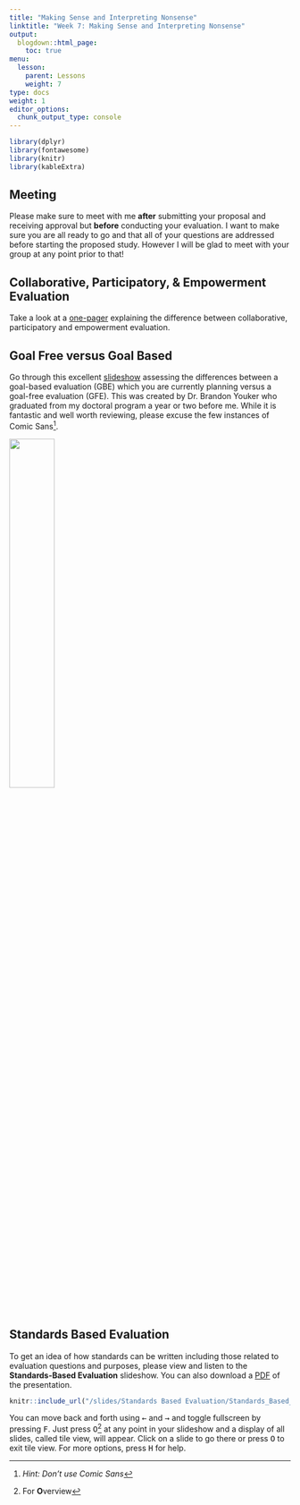 ```yaml
---
title: "Making Sense and Interpreting Nonsense"
linktitle: "Week 7: Making Sense and Interpreting Nonsense"
output:
  blogdown::html_page:
    toc: true
menu:
  lesson:
    parent: Lessons
    weight: 7
type: docs
weight: 1
editor_options: 
  chunk_output_type: console
---
```


<style>
  .hvr-sweep-to-left {
    display: inline-block;
    vertical-align: middle;
    -webkit-transform: perspective(1px) translateZ(0);
    transform: perspective(1px) translateZ(0);
    box-shadow: 0 0 1px rgba(0, 0, 0, 0);
    position: relative;
    -webkit-transition-property: color;
    transition-property: color;
    -webkit-transition-duration: 0.25s;
    transition-duration: 0.25s;
  }

.hvr-sweep-to-left:before {
  content: "";
  position: absolute;
  z-index: -1;
  top: 0;
  left: 0;
  right: 0;
  bottom: 0;
  background: #006269;
    -webkit-transform: scaleX(0);
  transform: scaleX(0);
  -webkit-transform-origin: 100% 50%;
  transform-origin: 100% 50%;
  -webkit-transition-property: transform;
  transition-property: transform;
  -webkit-transition-duration: 0.3s;
  transition-duration: 0.3s;
  -webkit-transition-timing-function: ease-out;
  transition-timing-function: ease-out;
}

.hvr-sweep-to-left:hover, .hvr-sweep-to-left:focus, .hvr-sweep-to-left:active {
  color: white;
}

.hvr-sweep-to-left:hover:before, .hvr-sweep-to-left:focus:before, .hvr-sweep-to-left:active:before {
  -webkit-transform: scaleX(1);
  transform: scaleX(1);
}
</style>
  
```r
library(dplyr)
library(fontawesome)
library(knitr)
library(kableExtra)
```

## Meeting
Please make sure to meet with me **after** submitting your proposal and receiving approval but **before** conducting your evaluation. I want to make sure you are all ready to go and that all of your questions are addressed before starting the proposed study. However I will be glad to meet with your group at any point prior to that!

## Collaborative, Participatory, & Empowerment Evaluation
Take a look at a [one-pager](/handouts/Collaborative, Participatory, Empowerment Evaluation 1-Pager.pdf){target="_blank"} explaining the difference between collaborative, participatory and empowerment evaluation.

## Goal Free versus Goal Based
Go through this excellent [slideshow](/handouts/GFEvsGFB.pdf){target="_blank"} assessing the differences between a goal-based evaluation (GBE) which you are currently planning versus a goal-free evaluation (GFE). This was created by Dr. Brandon Youker who graduated from my doctoral program a year or two before me. While it is fantastic and well worth reviewing, please excuse the few instances of Comic Sans^[*Hint: Don't use Comic Sans*]. 

![](/lesson/07-lesson_files/comicsans_fortune500.png){width=40%}

## Standards Based Evaluation

To get an idea of how standards can be written including those related to evaluation questions and purposes, please view and listen to the **Standards-Based Evaluation** slideshow. You can also download a [PDF](/slides/Standards Based Evaluation/Standards_Based_Evaluation.pdf){target="_blank"} of the presentation. 

```r
knitr::include_url("/slides/Standards Based Evaluation/Standards_Based_Evaluation.html")
```

You can move back and forth using <kbd>←</kbd> and <kbd>→</kbd> and toggle fullscreen by pressing <kbd>F</kbd>. Just press <kbd>O</kbd>^[For **O**verview] at any point in your slideshow and a display of all slides, called tile view, will appear. Click on a slide to go there or press <kbd>O</kbd> to exit tile view. For more options, press <kbd>H</kbd> for help.
